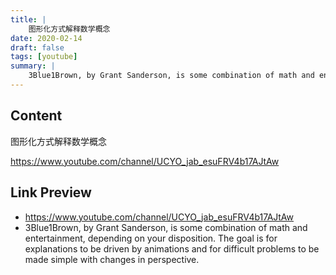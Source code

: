 ```yaml
---
title: |
    图形化方式解释数学概念
date: 2020-02-14
draft: false
tags: [youtube]
summary: |
    3Blue1Brown, by Grant Sanderson, is some combination of math and entertainment, depending on your disposition. The goal is for explanations to be driven by animations and for difficult problems to be made simple with changes in perspective.
---
```


## Content

图形化方式解释数学概念

https://www.youtube.com/channel/UCYO_jab_esuFRV4b17AJtAw

## Link Preview

- https://www.youtube.com/channel/UCYO_jab_esuFRV4b17AJtAw
- 3Blue1Brown, by Grant Sanderson, is some combination of math and entertainment, depending on your disposition. The goal is for explanations to be driven by animations and for difficult problems to be made simple with changes in perspective.
